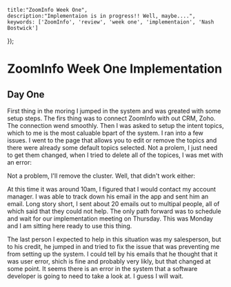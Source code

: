 

    title:"ZoomInfo Week One",
    description:"Implementaion is in progress!! Well, maybe....",
    keywords: ['ZoomInfo', 'review', 'week one', 'implementaion', 'Nash Bostwick']
});

# ZoomInfo Week One Implementation

## Day One
First thing in the moring I jumped in the system and was greated with some setup steps. The firs thing was to connect ZoomInfo with out CRM, Zoho. The connection wend smoothly. Then I was asked to setup the intent topics, which to me is the most caluable bpart of the system. I ran into a few issues. I went to the page that allows you to edit or remove the topics and there were already some default topics selected. Not a prolem, I just need to get them changed, when I tried to delete all of the topices, I was met with an error:

Not a problem, I'll remove the cluster. Well, that didn't work either:

At this time it was around 10am, I figured that I would contact my account manager. I was able to track down his email in the app and sent him an email. Long story short, I sent about 20 emails out to multipal people, all of which said that they could not help. The only path forward was to schedule and wait for our implementation meeting on Thursday. This was Monday and I am sitting here ready to use this thing.

The last person I expected to help in this situation was my salesperson, but to his credit, he jumped in and tried to fix the issue that was preventing me from setting up the system. I could tell by his emails that he thought that it was user error, shich is fine and probably very likly, but that changed at some point. It seems there is an error in the system that a software developer is going to need to take a look at. I guess I will wait.


<Footer 
    phone='+(506)6109-8651' 
    address='Alajuela Province, La Fortuna, 21007, Costa Rica' 
    galleryUrl='/photo-gallery/alpha-arenal' 
    googleMapsLink='https://maps.app.goo.gl/42WRM9apGfwep2sMA'
/>

[1]: /blog/business/zoom-info/demo


